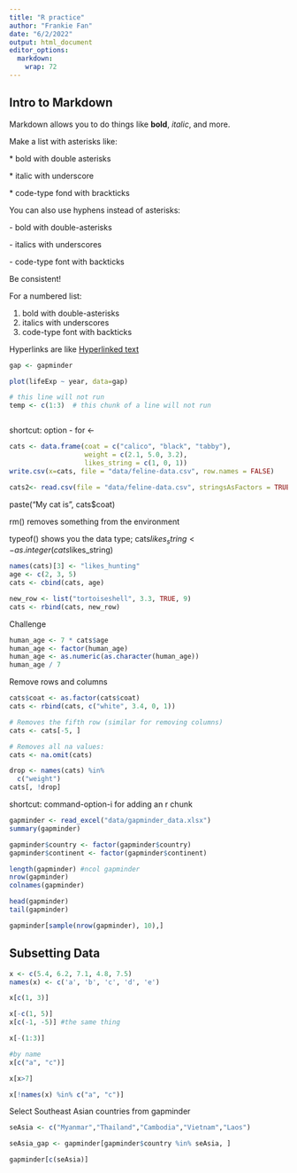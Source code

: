 ```yaml
---
title: "R practice"
author: "Frankie Fan"
date: "6/2/2022"
output: html_document
editor_options: 
  markdown: 
    wrap: 72
---
```


## Intro to Markdown

Markdown allows you to do things like **bold**, *italic*, and more.

Make a list with asterisks like:

\* bold with double asterisks

\* italic with underscore

\* code-type fond with brackticks

You can also use hyphens instead of asterisks:

\- bold with double-asterisks

\- italics with underscores

\- code-type font with backticks

Be consistent!

For a numbered list:

1.  bold with double-asterisks
2.  italics with underscores
3.  code-type font with backticks


Hyperlinks are like [Hyperlinked text](https://mylink.org)

```r
gap <- gapminder


```


```r
plot(lifeExp ~ year, data=gap)

```
```r
# this line will not run
temp <- c(1:3)  # this chunk of a line will not run



```
shortcut: option - for <-

```r
cats <- data.frame(coat = c("calico", "black", "tabby"),
                   weight = c(2.1, 5.0, 3.2),
                   likes_string = c(1, 0, 1))
write.csv(x=cats, file = "data/feline-data.csv", row.names = FALSE)
```

```r
cats2<- read.csv(file = "data/feline-data.csv", stringsAsFactors = TRUE)

```
paste("My cat is", cats$coat)

rm() removes something from the environment

typeof() shows you the data type;
cats$likes_string <- as.integer(cats$likes_string)

```r
names(cats)[3] <- "likes_hunting"
age <- c(2, 3, 5)
cats <- cbind(cats, age)

new_row <- list("tortoiseshell", 3.3, TRUE, 9)
cats <- rbind(cats, new_row)
```

Challenge
```r
human_age <- 7 * cats$age
human_age <- factor(human_age)
human_age <- as.numeric(as.character(human_age))
human_age / 7
```

Remove rows and columns
```r
cats$coat <- as.factor(cats$coat)
cats <- rbind(cats, c("white", 3.4, 0, 1))

# Removes the fifth row (similar for removing columns)
cats <- cats[-5, ]

# Removes all na values:
cats <- na.omit(cats)

drop <- names(cats) %in% 
  c("weight")
cats[, !drop]

```
shortcut: command-option-i for adding an r chunk

```r
gapminder <- read_excel("data/gapminder_data.xlsx")
summary(gapminder)

gapminder$country <- factor(gapminder$country)
gapminder$continent <- factor(gapminder$continent)

length(gapminder) #ncol gapminder
nrow(gapminder)
colnames(gapminder)

head(gapminder)
tail(gapminder)

gapminder[sample(nrow(gapminder), 10),]

```
## Subsetting Data
```r
x <- c(5.4, 6.2, 7.1, 4.8, 7.5)
names(x) <- c('a', 'b', 'c', 'd', 'e')

x[c(1, 3)]

x[-c(1, 5)]
x[c(-1, -5)] #the same thing

x[-(1:3)]

#by name
x[c("a", "c")]

x[x>7]

x[!names(x) %in% c("a", "c")]


```
Select Southeast Asian countries from gapminder

```r
seAsia <- c("Myanmar","Thailand","Cambodia","Vietnam","Laos")

seAsia_gap <- gapminder[gapminder$country %in% seAsia, ]

gapminder[c(seAsia)]
 
```

